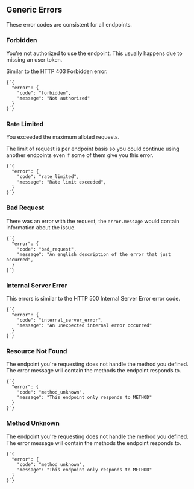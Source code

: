 
## Generic Errors

These error codes are consistent for all endpoints.

### Forbidden

You're not authorized to use the endpoint. This usually happens due to missing an user token.

<Note>Similar to the HTTP 403 Forbidden error.</Note>

<Example>
  <Code lang="json">{`{
  "error": {
    "code": "forbidden",
    "message": "Not authorized"
  }
}`}</Code>
</Example>

### Rate Limited

You exceeded the maximum alloted requests.

The limit of request is per endpoint basis so you could continue using another endpoints even if some of them give you this error.

<Example>
  <Code lang="json">{`{
  "error": {
    "code": "rate_limited",
    "message": "Rate limit exceeded",
  }
}`}</Code>
</Example>

### Bad Request

There was an error with the request, the `error.message` would contain information about the issue.

<Example>
  <Code lang="json">{`{
  "error": {
    "code": "bad_request",
    "message": "An english description of the error that just occurred",
  }
}`}</Code>
</Example>

### Internal Server Error

This errors is similar to the HTTP 500 Internal Server Error error code.

<Example>
  <Code lang="json">{`{
  "error": {
    "code": "internal_server_error",
    "message": "An unexpected internal error occurred"
  }
}`}</Code>
</Example>

### Resource Not Found

The endpoint you're requesting does not handle the method you defined. The error message will contain the methods the endpoint responds to.

<Example>
  <Code lang="json">{`{
  "error": {
    "code": "method_unknown",
    "message": "This endpoint only responds to METHOD"
  }
}`}</Code>
</Example>

### Method Unknown

The endpoint you're requesting does not handle the method you defined. The error message will contain the methods the endpoint responds to.

<Example>
  <Code lang="json">{`{
  "error": {
    "code": "method_unknown",
    "message": "This endpoint only responds to METHOD"
  }
}`}</Code>
</Example>
